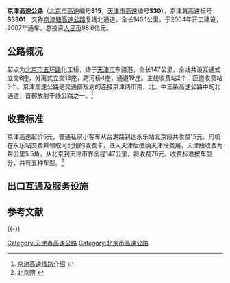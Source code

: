 {{Coord|39.0923971|117.6698939|type:landmark_region:CN_source:GoogleMaps|display=title}}
{{中国高速公路信息框
| 省名 = PTH
| 编号 = S3301
| 省名2 = Beijing
| 编号2 = S15
| 省名3 = Tianjin
| 编号3 = S30
| 名称 = 北京—天津高速公路
| 路線簡稱 = 京津
| 最近通車日期 = 2007年
| 规划总里程 = 147
| 起點 = [[北京市|北京市]][[五环路|五环路]]化工桥
| 終點 = [[天津市|天津市]]东疆港
| 出口處數 = 19
| 服务区数 = 4
}}
'''京津高速公路'''（[[北京高速公路|北京市高速]]编号'''S15'''，[[天津高速公路|天津市高速]]编号'''S30'''），京津冀高速标号'''S3301'''，又称[[京津塘高速公路|京津塘高速公路]]复线北通道，全长146.1公里，于2004年开工建设，2007年通车。总投资[[人民币|人民币]]98.6亿元。

==  公路概况  ==
起点为[[北京市|北京市]][[五环路|五环路]]化工桥，终于[[天津市|天津市]]东疆港，全长147公里，全线共设互通式立交6座，分离式立交13座，跨河桥4座，通道19座。主线收费站2个，匝道收费站3个。京津高速公路是交通部规划的连接京津两市南、北、中三条高速公路中的北通道，首都放射干线公路之一。<ref>[http://jtcx.beijing.cn/jtxx/jtxw/n214071834.shtml 京津高速线路介绍] {{webarchive|url=https://web.archive.org/web/20100318030927/http://jtcx.beijing.cn/jtxx/jtxw/n214071834.shtml |date=2010-03-18 }}</ref>

==  收费标准  ==
京津高速起价5元，普通私家小客车从台湖路到达永乐站北京段共收费15元。司机在永乐站交费并领取河北段的收费卡，进入天津后缴纳天津段费用。天津段收费为每公里5.5角，从北京到天津市界全程147公里，将收费76元。收费标准按车型分，共有五种车型。<ref>[http://jtcx.beijing.cn/fuwu/jjgs/index.shtml 北京网] {{webarchive|url=https://web.archive.org/web/20100210203110/http://jtcx.beijing.cn/fuwu/jjgs/index.shtml |date=2010-02-10 }}</ref>

== 出口互通及服务设施 ==
{{Start expwy exit box|place=1}}
{{Expwy exit group|place=[[北京市|北京市]]<br />[[朝陽區_(北京市)|朝阳区]]|[[File:Beijing_Expwy_S15_sign_no_name.svg|27px]]{{China Expwy Name|S3301|京津高速公路（北京段）|P=Beijing}}}}
{{Expwy exit item|place=[[北京市|北京市]]<br />[[朝陽區_(北京市)|朝阳区]]|place rows=2|type=BH|index=1A-B-C|name=化工桥互通|dist start=0|road connection={{China Expwy Name|S50|P=Beijing}}<br /><br />化工路|comment=通往 {{China Expwy Name|G1}}<br />通往 {{China Expwy Name|G2}}<br />通往北京城区}}
{{Expwy exit item|type=H|index=2A-B-C|name=东石村桥互通|dist start=|road connection={{中国省道名|305|P=北京|[[通黄路|通黄路]]}}<br /><br />{{中国县道名|015|[[张台路|张台路]]}}|comment=通往 亦庄 大兴<br />通往 通州城区<small>(出口仅出京方向)</small><br />通往 台湖<small>(仅出口 出京方向)</small>}}
{{Expwy exit item|place=[[北京市|北京市]]<br />[[通州区_(北京市)|通州区]]|place rows=8|type=T|name=台湖主线收费站|dist start=5.7|road connection=}}
{{Expwy exit item|type=H|index=3A-B|name=徐庄桥互通|dist start=9.2|road connection={{China Expwy Name|G45|L1=G4501|[[北京六环路|北京六环路]]}}|comment=通往 通州<br />通往 大兴}}
{{Expwy exit item|type=E|index=4|state=U|name=牛堡屯|dist start=|road connection=规划十路|comment=}}
{{Expwy exit item|type=E|index=5|state=|name=于家务|dist start=18.7|road connection={{中国省道名|202|P=北京|[[张采路|张采路]]}}|comment=通往 于家务/采育/张家湾}}
{{Expwy exit item|type=H|index=|state=|name=渠头桥|dist start=|road connection={{China Expwy Name|G95}}}}
{{Expwy exit item|type=E|index=|state=|name=德仁务|dist start=29.1|road connection={{中国省道名|232|P=北京|[[漷小路|漷小路]]（漷永路）}}|comment=通往 漷县/永乐店}}
{{Expwy exit item|type=S|index=|state=|name=永乐店服务区|dist start=|road connection=}}
{{Expwy exit item|type=T|index=|state=|name=永乐主线收费站|dist start=33.1|road connection=|comment=出京方向}}
{{Expwy exit group|place=[[天津市|天津市]]<br />[[武清区|武清区]]|[[File:Tianjin_Expwy_S30_sign_no_name.svg|27px]]{{China Expwy Name|S3301|京津高速公路（天津段）|P=Beijing}}}}
{{Expwy exit item|place=[[天津市|天津市]]<br />[[武清区|武清区]]|place rows=11|type=E|index=|name=高村|dist start=|road connection=凤港路|comment=}}
{{Expwy exit item|type=T|index=|name=高村主线收费站|dist start=|road connection=|comment=进京方向}}
{{Expwy exit item|type=E|index=|name=牛镇|dist start=|road connection={{中国县道名|535|王河公路}}||comment=}}
{{Expwy exit item|type=S|index=|state=|name=白古屯停车区|dist start=|road connection=}}
{{Expwy exit item|type=E|index=|name=|dist start=|road connection= {{China Expwy Name|G2}}<br />沧州方向|comment=天津方向出，北京方向入}}
{{Expwy exit item|type=E|index=|name=大孟庄|dist start=|road connection={{中国省道名|306|P=天津|廊良公路}}|comment=}}
{{Expwy exit item|type=E|index=|name=泗村店东|dist start=|road connection={{中国省道名|323|P=天津|碱东路}}|comment=}}
{{Expwy exit item|type=E|index=|name=武清北|dist start=|road connection={{中国国道名|103|}}<br>{{中国省道名|306|P=天津|武清环线}}<br>{{中国省道名|238|P=天津|翠亨路}}|comment=通往 武清城区}}
{{Expwy exit item|type=E|index=|name=|dist start=|road connection=京津快速（天津市区联络线）|comment=天津方向出，北京方向入}}
{{Expwy exit item|type=S|index=|state=|name=梅厂服务区|dist start=|road connection=}}
{{Expwy exit item|type=E|index=|name=梅厂|dist start=|road connection={{中国国道名|233|[[233国道|津围公路]]}}|comment=}}
{{Expwy exit item|place=[[天津市|天津市]]<br />[[北辰区|北辰区]]||place rows=4|type=H|index=|name=韩盛庄互通立交|dist start=|road connection={{China Expwy Name|G2502}}|comment=}}
{{Expwy exit item|type=H|index=|name=|dist start=|road connection={{China Expwy Name|S1|[[津蓟高速公路|津蓟高速公路]]|P=Tianjin}}|comment=}}
{{Expwy exit item|type=E|index=|name=东堤头|dist start=|road connection={{中国国道名|205|}}|comment=}}
{{Expwy exit item|type=H|index=|name=|dist start=|road connection={{China Expwy Name|S51|蓟汕高速公路|P=Tianjin}}|comment=滨海新区方向出，北京方向入}}
{{Expwy exit item|place=[[天津市|天津市]]<br />[[宁河区|宁河区]]||place rows=2|type=S|index=|state=|name=造甲城服务区|dist start=|road connection=}}
{{Expwy exit item|type=H|index=|name=田辛庄互通立交|dist start=|road connection={{China Expwy Name|S2|[[津宁高速公路|津宁高速公路]]|P=Tianjin}}|comment=}}
{{Expwy exit item|place=[[天津市|天津市]]<br />[[东丽区|东丽区]]|place rows=2|type=E|index=|name=东丽湖|dist start=|road connection={{中国县道名|430|瀚景路}}|comment=通往 天津欢乐谷}}
{{Expwy exit item|type=E|index=|name=津汉互通|dist start=|road connection=津汉公路|comment=}}
{{Expwy exit item|place=[[天津市|天津市]]<br />[[滨海新区|滨海新区]]|place rows=6|type=E|index=|name=北环铁路立交|dist start=|road connection={{China Expwy Name|G25}}|comment=}}
{{Expwy exit item|type=E|index=|name=|dist start=|road connection=西外环高速|comment=}}
{{Expwy exit item|type=T|index=|name=北塘收费站|dist start=|road connection=西中环快速|comment=}}
{{Expwy exit item|type=E|index=|name=|dist start=|road connection={{中国省道名|308|P=天津|杨北公路}}<br>南营路|comment=免费路段}}
{{Expwy exit item|type=E|index=|name=|dist start=|road connection=滨海新区|comment=免费路段}}
{{Expwy exit item|type=MH|index=|name=|dist start=|road connection={{China Expwy Name|S11|[[海滨高速公路|海滨高速公路]]|P=Tianjin}}|comment=南行，免费路段}}
{{End expwy exit box|place=1}}

== 参考文献 ==
{{Reflist|2}}

{{-}}
{{北京公路网}}
{{北京市高速公路}}
{{天津公路交通}}
{{天津市高速公路}}

[[Category:天津市高速公路|Category:天津市高速公路]]
[[Category:北京市高速公路|Category:北京市高速公路]]